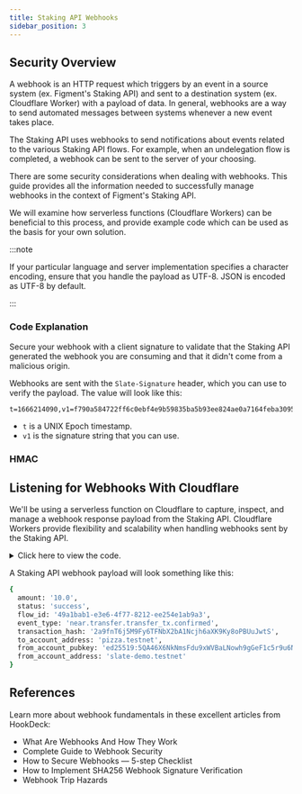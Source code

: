 ```yaml
---
title: Staking API Webhooks
sidebar_position: 3
---
```




## Security Overview

A webhook is an HTTP request which triggers by an event in a source system (ex. Figment's Staking API) and sent to a destination system (ex. Cloudflare Worker) with a payload of data. In general, webhooks are a way to send automated messages between systems whenever a new event takes place.

The Staking API uses webhooks to send notifications about events related to the various Staking API flows. For example, when an undelegation flow is completed, a webhook can be sent to the server of your choosing.

There are some security considerations when dealing with webhooks.
This guide provides all the information needed to successfully manage webhooks in the context of Figment's Staking API.

We will examine how serverless functions (Cloudflare Workers) can be beneficial to this process, and provide example code which can be used as the basis for your own solution.

:::note

If your particular language and server implementation specifies a character encoding, ensure that you handle the payload as UTF-8.
JSON is encoded as UTF-8 by default.

:::

<!-- <details><summary>Click here for more details</summary>

Click on the thumbnail image below to view a demonstration recording on ASCIInema (this will open a new tab):
<a href="https://asciinema.org/a/HaZ78Y4wuzJV7ohfmCaNDceW0?autoplay=1"><img src="https://asciinema.org/a/HaZ78Y4wuzJV7ohfmCaNDceW0.png" width="700" className="shadow--tl inline-image"/></a>

</details> -->

### Code Explanation

Secure your webhook with a client signature to validate that the Staking API generated the webhook you are consuming and that it didn't come from a malicious origin.

Webhooks are sent with the `Slate-Signature` header, which you can use to verify the payload. The value will look like this:

```text
t=1666214090,v1=f790a584722ff6c0ebf4e9b59835ba5b93ee824ae0a7164feba30953d6b52cee
```

- `t` is a UNIX Epoch timestamp.
- `v1` is the signature string that you can use.

### HMAC

## Listening for Webhooks With Cloudflare

We'll be using a serverless function on Cloudflare to capture, inspect, and manage a webhook response payload from the Staking API.
Cloudflare Workers provide flexibility and scalability when handling webhooks sent by the Staking API.

<details><summary>Click here to view the code.</summary>

```js title="Example Cloudflare Worker"
"use strict";
(() => {
  // src/index.ts
  (() => {
    addEventListener("fetch", (event) => {
      event.respondWith(handleRequest(event.request));
    });
    async function handleRequest(request) {
      const headers = request.headers;
      const data = await request.json();
      try {
        if (data) {
          console.log(WEBHOOK_SECRET);
          let sig = headers.get("Slate-Signature");
          console.log(sig);
          let splitsig = sig.split(",");
          console.log("sigsplit", splitsig);
          var whSecret = new TextEncoder().encode(WEBHOOK_SECRET);
          var sign = new TextEncoder().encode(splitsig[1]);
          var jsonData = new TextEncoder().encode(JSON.stringify(data));
          let akey = whSecret;
          console.log(akey);
          console.log(sign);
          console.log("Encoded data:", jsonData);
          let ckey = await crypto.subtle.importKey(
            "raw",
            akey,
            { name: "HMAC", hash: "SHA-256" },
            false,
            ["verify"]
          );
          let hmac = await crypto.subtle.verify("HMAC", ckey, sign, jsonData);
          console.log("Should be true: ", hmac);
          for (const [key, value] of Object.entries(data)) {
            console.log(`${key}: ${value}`);
          }
          console.log("Request Headers:\n");
          for (var pair of request.headers.entries()) {
            console.log(pair[0] + ": " + pair[1]);
          }
          console.log("Incoming payload:", data);
          return new Response(JSON.stringify(data, null, 2), {
            headers: { "content-type": "text/plain" },
          });
        }
      } catch (error) {
        console.log(error);
        return new Response(error, {
          headers: { "content-type": "text/plain" },
        });
      }
    }
  })();
})();
//# sourceMappingURL=index.js.map
```

</details>

A Staking API webhook payload will look something like this:

```bash title="Sample Staking API Webhook Payload"
{
  amount: '10.0',
  status: 'success',
  flow_id: '49a1bab1-e3e6-4f77-8212-ee254e1ab9a3',
  event_type: 'near.transfer.transfer_tx.confirmed',
  transaction_hash: '2a9fnT6j5M9Fy6TFNbX2bA1Ncjh6aXK9Ky8oPBUuJwtS',
  to_account_address: 'pizza.testnet',
  from_account_pubkey: 'ed25519:5QA46X6NkNmsFdu9xWVBaLNowh9gGeF1c5r9u6NcxaLY',
  from_account_address: 'slate-demo.testnet'
}
```

## References

Learn more about webhook fundamentals in these excellent articles from HookDeck:

- <Link to="https://hookdeck.com/webhooks/guides/what-are-webhooks-how-they-work">
    What Are Webhooks And How They Work
  </Link>
- <Link to="https://hookdeck.com/webhooks/guides/complete-guide-to-webhook-security">
    Complete Guide to Webhook Security
  </Link>
- <Link to="https://hookdeck.com/webhooks/guides/webhooks-security-checklist">
    How to Secure Webhooks &mdash; 5-step Checklist
  </Link>
- <Link to="https://hookdeck.com/webhooks/guides/how-to-implement-sha256-webhook-signature-verification">
    How to Implement SHA256 Webhook Signature Verification
  </Link>
- <Link to="https://cjav.dev/posts/webhook-trip-hazards/">
    Webhook Trip Hazards
  </Link>
